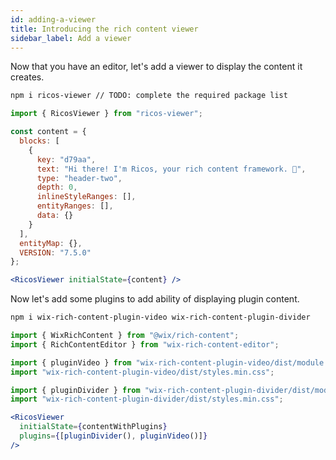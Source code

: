 ```yaml
---
id: adding-a-viewer
title: Introducing the rich content viewer
sidebar_label: Add a viewer
---
```



Now that you have an editor, let's add a viewer to display the content it creates.

```bash
npm i ricos-viewer // TODO: complete the required package list
```


```jsx
import { RicosViewer } from "ricos-viewer";

const content = {
  blocks: [
    {
      key: "d79aa",
      text: "Hi there! I'm Ricos, your rich content framework. 👾",
      type: "header-two",
      depth: 0,
      inlineStyleRanges: [],
      entityRanges: [],
      data: {}
    }
  ],
  entityMap: {},
  VERSION: "7.5.0"
};

<RicosViewer initialState={content} />
```
<div className="card">
  <RichContentWrapper>
		<RichContentViewer initialState={content} />
  </RichContentWrapper>
</div>

Now let's add some plugins to add ability of displaying plugin content.

```bash
npm i wix-rich-content-plugin-video wix-rich-content-plugin-divider
```

```jsx
import { WixRichContent } from "@wix/rich-content";
import { RichContentEditor } from "wix-rich-content-editor";

import { pluginVideo } from "wix-rich-content-plugin-video/dist/module.viewer.cjs";
import "wix-rich-content-plugin-video/dist/styles.min.css";

import { pluginDivider } from "wix-rich-content-plugin-divider/dist/module.viewer.cjs";
import "wix-rich-content-plugin-divider/dist/styles.min.css";

<RicosViewer
  initialState={contentWithPlugins}
  plugins={[pluginDivider(), pluginVideo()]}
/>
```
<div className="card">
  <RichContentWrapper plugins={[pluginDivider(), pluginVideo()]}>
		<RichContentViewer initialState={withPlugins} />
  </RichContentWrapper>
</div>



